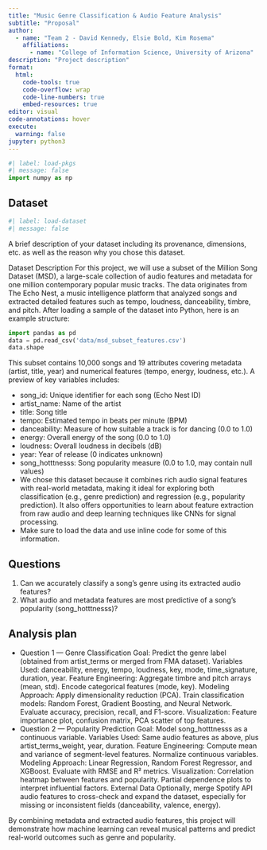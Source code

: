 ```yaml
---
title: "Music Genre Classification & Audio Feature Analysis"
subtitle: "Proposal"
author: 
  - name: "Team 2 - David Kennedy, Elsie Bold, Kim Rosema"
    affiliations:
      - name: "College of Information Science, University of Arizona"
description: "Project description"
format:
  html:
    code-tools: true
    code-overflow: wrap
    code-line-numbers: true
    embed-resources: true
editor: visual
code-annotations: hover
execute:
  warning: false
jupyter: python3
---
```


```python
#| label: load-pkgs
#| message: false
import numpy as np
```

## Dataset

```python
#| label: load-dataset
#| message: false
```

A brief description of your dataset including its provenance, dimensions, etc. as well as the reason why you chose this dataset.

Dataset Description
For this project, we will use a subset of the Million Song Dataset (MSD), a large-scale collection of audio features and metadata for one million contemporary popular music tracks. The data originates from The Echo Nest, a music intelligence platform that analyzed songs and extracted detailed features such as tempo, loudness, danceability, timbre, and pitch.
After loading a sample of the dataset into Python, here is an example structure:
```python
import pandas as pd
data = pd.read_csv('data/msd_subset_features.csv')
data.shape
```

This subset contains 10,000 songs and 19 attributes covering metadata (artist, title, year) and numerical features (tempo, energy, loudness, etc.). A preview of key variables includes:

- song_id: Unique identifier for each song (Echo Nest ID)
- artist_name: Name of the artist
- title: Song title
- tempo: Estimated tempo in beats per minute (BPM)
- danceability:  Measure of how suitable a track is for dancing (0.0 to 1.0)
- energy: Overall energy of the song (0.0 to 1.0)
- loudness: Overall loudness in decibels (dB)
- year: Year of release (0 indicates unknown)
- song_hotttnesss: Song popularity measure (0.0 to 1.0, may contain null values)
- We chose this dataset because it combines rich audio signal features with real-world metadata, making it ideal for exploring both classification (e.g., genre prediction) and regression (e.g., popularity prediction). It also offers opportunities to learn about feature extraction from raw audio and deep learning techniques like CNNs for signal processing.
- Make sure to load the data and use inline code for some of this information.

## Questions

1. Can we accurately classify a song’s genre using its extracted audio features?
2. What audio and metadata features are most predictive of a song’s popularity (song_hotttnesss)?

## Analysis plan

- Question 1 — Genre Classification
Goal: Predict the genre label (obtained from artist_terms or merged from FMA dataset).
Variables Used:
danceability, energy, tempo, loudness, key, mode, time_signature, duration, year.
Feature Engineering:
Aggregate timbre and pitch arrays (mean, std).
Encode categorical features (mode, key).
Modeling Approach:
Apply dimensionality reduction (PCA).
Train classification models: Random Forest, Gradient Boosting, and Neural Network.
Evaluate accuracy, precision, recall, and F1-score.
Visualization:
Feature importance plot, confusion matrix, PCA scatter of top features.
- Question 2 — Popularity Prediction
Goal: Model song_hotttnesss as a continuous variable.
Variables Used:
Same audio features as above, plus artist_terms_weight, year, duration.
Feature Engineering:
Compute mean and variance of segment-level features.
Normalize continuous variables.
Modeling Approach:
Linear Regression, Random Forest Regressor, and XGBoost.
Evaluate with RMSE and R² metrics.
Visualization:
Correlation heatmap between features and popularity.
Partial dependence plots to interpret influential factors.
External Data
Optionally, merge Spotify API audio features to cross-check and expand the dataset, especially for missing or inconsistent fields (danceability, valence, energy).

By combining metadata and extracted audio features, this project will demonstrate how machine learning can reveal musical patterns and predict real-world outcomes such as genre and popularity.

